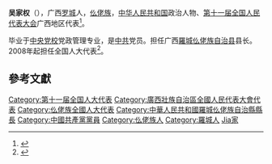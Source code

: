 '''吴家权'''（{{bd|1962年||catIdx=Wu吳}}），广西[[罗城|罗城]]人，[[仫佬族|仫佬族]]，[[中华人民共和国|中华人民共和国]]政治人物、[[第十一届全国人民代表大会|第十一届全国人民代表大会]]广西地区代表<ref>{{cite web|author=新华网|title=第十一届全国人大代表|url=http://news.xinhuanet.com/ziliao/2008-03/03/content_7708230.htm?node=36628|publisher=新华网|accessdate=2014-01-07|archive-date=2014-01-10|archive-url=https://web.archive.org/web/20140110211415/http://news.xinhuanet.com/ziliao/2008-03/03/content_7708230.htm?node=36628|dead-url=no}}</ref>。

毕业于[[中央党校|中央党校]]党政管理专业，是[[中共|中共]]党员。担任广西[[羅城仫佬族自治县|羅城仫佬族自治县]]县长。2008年起担任全国人大代表<ref>{{cite news|title=全国人大代表信息-吴家权|url=http://210.82.31.1:8084/delegate/viewDelegate.action?dbid=111982|accessdate=2013-04-05|newspaper=全国人大网|archive-url=https://web.archive.org/web/20140522074953/http://www.npc.gov.cn/delegate/viewDelegate.action?dbid=111982|archive-date=2014-05-22|dead-url=yes}}</ref>。

==參考文獻==
{{reflist}}

{{DEFAULTSORT:Wu吳}}
[[Category:第十一届全国人大代表|Category:第十一届全国人大代表]]
[[Category:廣西壯族自治區全國人民代表大會代表|Category:廣西壯族自治區全國人民代表大會代表]]
[[Category:仫佬族全國人大代表|Category:仫佬族全國人大代表]]
[[Category:中華人民共和國羅城仫佬族自治縣縣長|Category:中華人民共和國羅城仫佬族自治縣縣長]]
[[Category:中國共產黨黨員|Category:中國共產黨黨員]]
[[Category:仫佬族人|Category:仫佬族人]]
[[Category:羅城人|Category:羅城人]]
[[Category:吳姓|Jia家]]